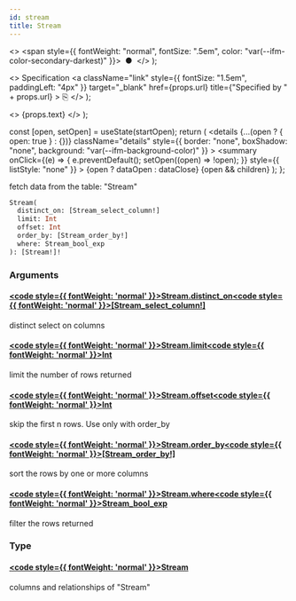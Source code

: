 ```yaml
---
id: stream
title: Stream
---
```


<head>
  <meta content="noindex" name="robots" />
  <meta charset="utf-8" />
</head>

  <>
    <span style={{ fontWeight: "normal", fontSize: ".5em", color: "var(--ifm-color-secondary-darkest)" }}>
      &nbsp;●&nbsp;
    </span>
  </>
);

  <>
    Specification
    <a
      className="link"
      style={{ fontSize: "1.5em", paddingLeft: "4px" }}
      target="_blank"
      href={props.url}
      title={"Specified by " + props.url}
    >
      ⎘
    </a>
  </>
);

  <>
    <span className={props.class}>{props.text}</span>
  </>
);


  const [open, setOpen] = useState(startOpen);
  return (
    <details
      {...(open ? { open: true } : {})}
      className="details"
      style={{ border: "none", boxShadow: "none", background: "var(--ifm-background-color)" }}
    >
      <summary
        onClick={(e) => {
          e.preventDefault();
          setOpen((open) => !open);
        }}
        style={{ listStyle: "none" }}
      >
        {open ? dataOpen : dataClose}
      </summary>
      {open && children}
    </details>
  );
};

fetch data from the table: "Stream"

```graphql
Stream(
  distinct_on: [Stream_select_column!]
  limit: Int
  offset: Int
  order_by: [Stream_order_by!]
  where: Stream_bool_exp
): [Stream!]!
```

### Arguments

#### [<code style={{ fontWeight: 'normal' }}>Stream.<b>distinct_on</b></code>](#)<Bullet />[<code style={{ fontWeight: 'normal' }}><b>[Stream_select_column!]</b></code>](/docs/api/flow/graphql/envio/enums/stream-select-column.mdx) <Badge class="badge badge--secondary " text="list"/> <Badge class="badge badge--secondary " text="enum"/>

distinct select on columns

#### [<code style={{ fontWeight: 'normal' }}>Stream.<b>limit</b></code>](#)<Bullet />[<code style={{ fontWeight: 'normal' }}><b>Int</b></code>](/docs/api/flow/graphql/envio/scalars/int.mdx) <Badge class="badge badge--secondary " text="scalar"/>

limit the number of rows returned

#### [<code style={{ fontWeight: 'normal' }}>Stream.<b>offset</b></code>](#)<Bullet />[<code style={{ fontWeight: 'normal' }}><b>Int</b></code>](/docs/api/flow/graphql/envio/scalars/int.mdx) <Badge class="badge badge--secondary " text="scalar"/>

skip the first n rows. Use only with order_by

#### [<code style={{ fontWeight: 'normal' }}>Stream.<b>order_by</b></code>](#)<Bullet />[<code style={{ fontWeight: 'normal' }}><b>[Stream_order_by!]</b></code>](/docs/api/flow/graphql/envio/inputs/stream-order-by.mdx) <Badge class="badge badge--secondary " text="list"/> <Badge class="badge badge--secondary " text="input"/>

sort the rows by one or more columns

#### [<code style={{ fontWeight: 'normal' }}>Stream.<b>where</b></code>](#)<Bullet />[<code style={{ fontWeight: 'normal' }}><b>Stream_bool_exp</b></code>](/docs/api/flow/graphql/envio/inputs/stream-bool-exp.mdx) <Badge class="badge badge--secondary " text="input"/>

filter the rows returned

### Type

#### [<code style={{ fontWeight: 'normal' }}><b>Stream</b></code>](/docs/api/flow/graphql/envio/objects/stream.mdx) <Badge class="badge badge--secondary " text="object"/>

columns and relationships of "Stream"
